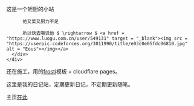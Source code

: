 
<BaseLayout title="Home">
  <BaseCard title="Home">
    <div class="flex">
      <div class="p-6">
          这是一个妲厨的小站

          他又菜又厨力不足

          所以快去嘲讽他 $ \rightarrow $ <a href = "https://www.luogu.com.cn/user/549131" target = "_blank"><img src = "https://userpic.codeforces.org/3011990/title/e03c0e05fdc06810.jpg" alt = "Eous"></img></a>
      </div>
    </div>

  </BaseCard>

  <BaseCard title="Home" image="/head_pic/Nahida_1.webp">
  还在施工，用的<a href = "https://github.com/EveSunMaple/Frosti">frosti</a>模板 + cloudflare pages。
  
  这里是我的日记站，定期更新日记，不定期更新随笔。

  主页<a href = "/about">在此</a>
  </BaseCard>
</BaseLayout>
